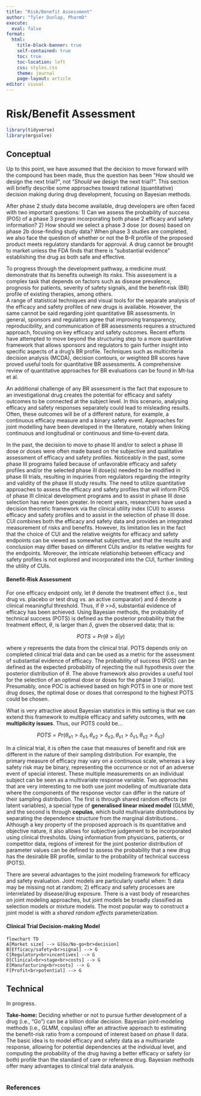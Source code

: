 ---
title: "Risk/Benefit Assessment"
author: "Tyler Dunlap, PharmD"
execute:
  eval: false
format:
  html:
    title-block-banner: true
    self-contained: true
    toc: true
    toc-location: left
    css: styles.css
    theme: journal
    page-layout: article
editor: visual
---

# Risk/Benefit Assessment

```{r}
library(tidyverse)
library(mrgsolve)
```

## Conceptual

Up to this point, we have assumed that the decision to move forward with the compound has been made, thus the question has been "*How* should we design the next trial?", not "*Should* we design the next trial?". This section will briefly describe some approaches toward rational (quantitative) decision making during drug development, focusing on Bayesian methods.

After phase 2 study data become available, drug developers are often faced with two important questions: 1) Can we assess the probability of success (POS) of a phase 3 program incorporating both phase 2 efficacy and safety information? 2) How should we select a phase 3 dose (or doses) based on phase 2b dose-finding study data? When phase 3 studies are completed, we also face the question of whether or not the B--R profile of the proposed product meets regulatory standards for approval. A drug cannot be brought to market unless the FDA finds that there is "substantial evidence" establishing the drug as both safe and effective.

To progress through the development pathway, a medicine must demonstrate that its benefits outweigh its risks. This assessment is a complex task that depends on factors such as disease prevalence, prognosis for patients, severity of safety signals, and the benefit‐risk (BR) profile of existing therapies, among others.\
A range of statistical techniques and visual tools for the separate analysis of the efficacy and safety profiles of new drugs is available. However, the same cannot be said regarding joint quantitative BR assessments. In general, sponsors and regulators agree that improving transparency, reproducibility, and communication of BR assessments requires a structured approach, focusing on key efficacy and safety outcomes. Recent efforts have attempted to move beyond the structuring step to a more quantitative framework that allows sponsors and regulators to gain further insight into specific aspects of a drug's BR profile. Techniques such as multicriteria decision analysis (MCDA), decision contours, or weighted BR scores have proved useful tools for quantitative BR assessments. A comprehensive review of quantitative approaches for BR evaluations can be found in Mt‐Isa et al.

An additional challenge of any BR assessment is the fact that exposure to an investigational drug creates the potential for efficacy and safety outcomes to be connected at the subject level. In this scenario, analysing efficacy and safety responses separately could lead to misleading results. Often, these outcomes will be of a different nature, for example, a continuous efficacy measure and a binary safety event. Approaches for joint modelling have been developed in the literature, notably when linking continuous and longitudinal or continuous and time‐to‐event data.

In the past, the decision to move to phase III and/or to select a phase III dose or doses were often made based on the subjective and qualitative assessment of efficacy and safety profiles. Noticeably in the past, some phase III programs failed because of unfavorable efficacy and safety profiles and/or the selected phase III dose(s) needed to be modified in phase III trials, resulting in inquiries from regulators regarding the integrity and validity of the phase III study results. The need to utilize quantitative approaches to assess the efficacy and safety profiles that will inform POS of phase III clinical development programs and to assist in phase III dose selection has never been greater. In recent years, researchers have used a decision theoretic framework via the clinical utility index (CUI) to assess efficacy and safety profiles and to assist in the selection of phase III dose. CUI combines both the efficacy and safety data and provides an integrated measurement of risks and benefits. However, its limitation lies in the fact that the choice of CUI and the relative weights for efficacy and safety endpoints can be viewed as somewhat subjective, and that the results and conclusion may differ based on different CUIs and/or its relative weights for the endpoints. Moreover, the intricate relationship between efficacy and safety profiles is not explored and incorporated into the CUI, further limiting the utility of CUIs.

#### Benefit-Risk Assessment

For one efficacy endpoint only, let $\theta$ denote the treatment effect (i.e., test drug vs. placebo or test drug vs. an active comparator) and $\delta$ denote a clinical meaningful threshold. Thus, if $\theta$ \>\>$\delta$, substantial evidence of efficacy has been achieved. Using Bayesian methods, the probability of technical success (POTS) is defined as the posterior probability that the treatment effect, $\theta$, is larger than $\delta$, given the observed data; that is:

$$
POTS = Pr(\theta>\delta|y)
$$

where $y$ represents the data from the clinical trial. POTS depends only on completed clinical trial data and can be used as a metric for the assessment of substantial evidence of efficacy. The probability of success (POS) can be defined as the expected probability of rejecting the null hypothesis over the posterior distribution of $\theta$. The above framework also provides a useful tool for the selection of an optimal dose or doses for the phase 3 trial(s). Presumably, once POC is achieved based on high POTS in one or more test drug doses, the optimal dose or doses that correspond to the highest POTS could be chosen.

What is very attractive about Bayesian statistics in this setting is that we can extend this framework to multiple efficacy and safety outcomes, with **no multiplicity issues**. Thus, our POTS could be...

$$
POTS = Pr(\theta_{e1}>\delta_{e1}, \theta_{e2}>\delta_{e2}, \theta_{s1}>\delta_{s1}, \theta_{s2}>\delta_{s2})
$$

In a clinical trial, it is often the case that measures of benefit and risk are different in the nature of their sampling distribution. For example, the primary measure of efficacy may vary on a continuous scale, whereas a key safety risk may be binary, representing the occurrence or not of an adverse event of special interest. These multiple measurements on an individual subject can be seen as a multivariate response variable. Two approaches that are very interesting to me both use joint modelling of multivariate data where the components of the response vector can differ in the nature of their sampling distribution. The first is through shared random effects (or latent variables), a special type of **generalised linear mixed model** (GLMM), and the second is through **copulas**, which build multivariate distributions by separating the dependence structure from the marginal distributions.. Although a key property of the proposed approach is its quantitative and objective nature, it also allows for subjective judgement to be incorporated using clinical thresholds. Using information from physicians, patients, or competitor data, regions of interest for the joint posterior distribution of parameter values can be defined to assess the probability that a new drug has the desirable BR profile, similar to the probability of technical success (POTS).

There are several advantages to the joint modeling framework for efficacy and safety evaluation. Joint models are particularly useful when: 1) data may be missing not at random; 2) efficacy and safety processes are interrelated by disease/drug exposure. There is a vast body of researches on joint modeling approaches, but joint models be broadly classified as selection models or mixture models. The most popular way to construct a joint model is with a *shared random effects* parameterization.

#### Clinical Trial Decision-making Model

```{mermaid}
flowchart TD
A[Market size] --> G[Go/No-go<br>decision]
B[Efficacy/safety<br>signal] --> G
C[Regulatory<br>incentives] --> G
D[Clinical<br>stage<br>costs] --> G
E[Manufacturing<br>costs] --> G
F[Profit<br>potential] --> G
```

## Technical

In progress.

**Take-home:** Deciding whether or not to pursue further development of a drug (i.e., "Go") can be a billion dollar decision. Bayesian joint-modeling methods (i.e., GLMM, copulas) offer an attractive approach to estimating the benefit-risk ratio from a compound of interest based on phase II data. The basic idea is to model efficacy and safety data as a multivariate response, allowing for potential dependencies at the individual level, and computing the probability of the drug having a better efficacy or safety (or both) profile than the standard of care or reference drug. Bayesian methods offer many advantages to clinical trial data analysis.

# 

### References
